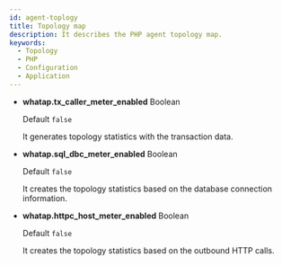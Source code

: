 ```yaml
---
id: agent-toplogy
title: Topology map
description: It describes the PHP agent topology map.
keywords:
  - Topology
  - PHP
  - Configuration
  - Application
---
```


- **whatap.tx_caller_meter_enabled** <span class='type'>Boolean</span>

  Default `false`

  It generates topology statistics with the transaction data.

- **whatap.sql_dbc_meter_enabled** <span class='type'>Boolean</span>

  Default `false`

  It creates the topology statistics based on the database connection information.

- **whatap.httpc_host_meter_enabled** <span class='type'>Boolean</span>

  Default `false`

  It creates the topology statistics based on the outbound HTTP calls.
